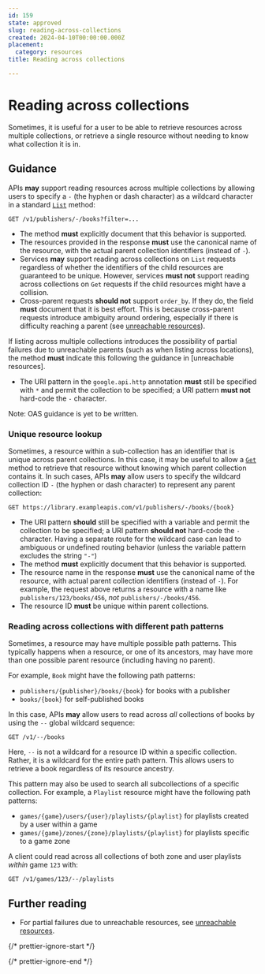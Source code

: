 ```yaml
---
id: 159
state: approved
slug: reading-across-collections
created: 2024-04-10T00:00:00.000Z
placement:
  category: resources
title: Reading across collections

--- 
```


# Reading across collections

Sometimes, it is useful for a user to be able to retrieve resources across
multiple collections, or retrieve a single resource without needing to know
what collection it is in.

## Guidance

APIs <b class="text-green-700">may</b> support reading resources across multiple collections by allowing
users to specify a `-` (the hyphen or dash character) as a wildcard character
in a standard [`List`](./list) method:

```
GET /v1/publishers/-/books?filter=...
```

- The method <b class="text-red-700">must</b> explicitly document that this behavior is supported.
- The resources provided in the response <b class="text-red-700">must</b> use the canonical name of the
  resource, with the actual parent collection identifiers (instead of `-`).
- Services <b class="text-green-700">may</b> support reading across collections on `List` requests
  regardless of whether the identifiers of the child resources are guaranteed
  to be unique. However, services <b class="text-red-700">must not</b> support reading across
  collections on `Get` requests if the child resources might have a collision.
- Cross-parent requests <b class="text-yellow-700">should not</b> support `order_by`. If they do, the
  field <b class="text-red-700">must</b> document that it is best effort. This is because cross-parent
  requests introduce ambiguity around ordering, especially if there is
  difficulty reaching a parent (see [unreachable resources]).

<Aside type="caution" title="Important">
  If listing across multiple collections introduces the
  possibility of partial failures due to unreachable parents (such as when
  listing across locations), the method <b class="text-red-700">must</b> indicate this following the
  guidance in [unreachable resources].
</Aside>


<Tabs>
  <TabItem label="Protocol Buffers">
  
  
  - The URI pattern in the `google.api.http` annotation <b class="text-red-700">must</b> still be
    specified with `*` and permit the collection to be specified; a URI pattern
    <b class="text-red-700">must not</b> hard-code the `-` character.
  
  
  </TabItem>
  <TabItem label="OpenAPI 3.0">
  
  
  Note: OAS guidance is yet to be written.
  
  
  </TabItem>
</Tabs>
    

### Unique resource lookup

Sometimes, a resource within a sub-collection has an identifier that is unique
across parent collections. In this case, it may be useful to allow a
[`Get`](./get) method to retrieve that resource without knowing which parent
collection contains it. In such cases, APIs <b class="text-green-700">may</b> allow users to specify the
wildcard collection ID `-` (the hyphen or dash character) to represent any
parent collection:

```
GET https://library.exampleapis.com/v1/publishers/-/books/{book}
```

- The URI pattern <b class="text-yellow-700">should</b> still be specified with a variable and permit the
  collection to be specified; a URI pattern <b class="text-yellow-700">should not</b> hard-code the `-`
  character. Having a separate route for the wildcard case can lead to
  ambiguous or undefined routing behavior (unless the variable pattern excludes
  the string `"-"`)
- The method <b class="text-red-700">must</b> explicitly document that this behavior is supported.
- The resource name in the response <b class="text-red-700">must</b> use the canonical name of the
  resource, with actual parent collection identifiers (instead of `-`). For
  example, the request above returns a resource with a name like
  `publishers/123/books/456`, _not_ `publishers/-/books/456`.
- The resource ID <b class="text-red-700">must</b> be unique within parent collections.

### Reading across collections with different path patterns

Sometimes, a resource may have multiple possible path patterns. This typically
happens when a resource, or one of its ancestors, may have more than one
possible parent resource (including having no parent).

For example, `Book` might have the following path patterns:

- `publishers/{publisher}/books/{book}` for books with a publisher
- `books/{book}` for self-published books

In this case, APIs <b class="text-green-700">may</b> allow users to read across _all_ collections of
books by using the `--` global wildcard sequence:

`GET /v1/--/books`

Here, `--` is not a wildcard for a resource ID within a specific collection.
Rather, it is a wildcard for the entire path pattern. This allows users to
retrieve a book regardless of its resource ancestry.

This pattern may also be used to search all subcollections of a specific
collection. For example, a `Playlist` resource might have the following path
patterns:

- `games/{game}/users/{user}/playlists/{playlist}` for playlists created by a
  user within a game
- `games/{game}/zones/{zone}/playlists/{playlist}` for playlists specific to a
  game zone

A client could read across all collections of both zone and user playlists
_within_ game `123` with:

`GET /v1/games/123/--/playlists`

## Further reading

- For partial failures due to unreachable resources, see [unreachable
  resources].

{/* prettier-ignore-start  */}

[unreachable resources]: ./unreachable-resources

{/* prettier-ignore-end  */}
